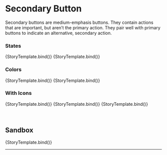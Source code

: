 

<Meta title="Button/Secondary" component={Button} argTypes={argTypes} />


# Secondary Button

Secondary buttons are medium-emphasis buttons. They contain actions that are important,
but aren’t the primary action. They pair well with primary buttons to indicate an
alternative, secondary action.

### States

<Canvas>
  <Story name="Default" args={{ children: "Default" }}>
    {StoryTemplate.bind()}
  </Story>
  <Story name="Disabled" args={{ children: "Disabled", disabled: true }}>
    {StoryTemplate.bind()}
  </Story>
</Canvas>

<br />

### Colors

<Canvas>
  <Story name="Primary" args={{ children: "Primary", color: "primary" }}>
    {StoryTemplate.bind()}
  </Story>
  <Story name="Greyscale" args={{ children: "Greyscale", color: "greyscale" }}>
    {StoryTemplate.bind()}
  </Story>
</Canvas>

### With Icons

<Canvas>
  <Story
    name="Start Icon"
    args={{ ...iconPlacementProps("secondary").start.args }}
    parameters={{ ...iconPlacementProps("secondary").start.parameters }}
  >
    {StoryTemplate.bind()}
  </Story>
  <Story
    name="End Icon"
    args={{ ...iconPlacementProps("secondary").end.args }}
    parameters={{ ...iconPlacementProps("secondary").end.parameters }}
  >
    {StoryTemplate.bind()}
  </Story>
  <Story
    name="Double Icons"
    args={{ ...iconPlacementProps("secondary").double.args }}
    parameters={{ ...iconPlacementProps("secondary").double.parameters }}
  >
    {StoryTemplate.bind()}
  </Story>
</Canvas>

<br />
<br />
<br />

## Sandbox

<Canvas>
  <Story name="Sandbox" args={{ children: "Secondary", color: "primary" }}>
    {StoryTemplate.bind()}
  </Story>
</Canvas>

<ArgsTable of={button} story="Sandbox" />

<hr />

